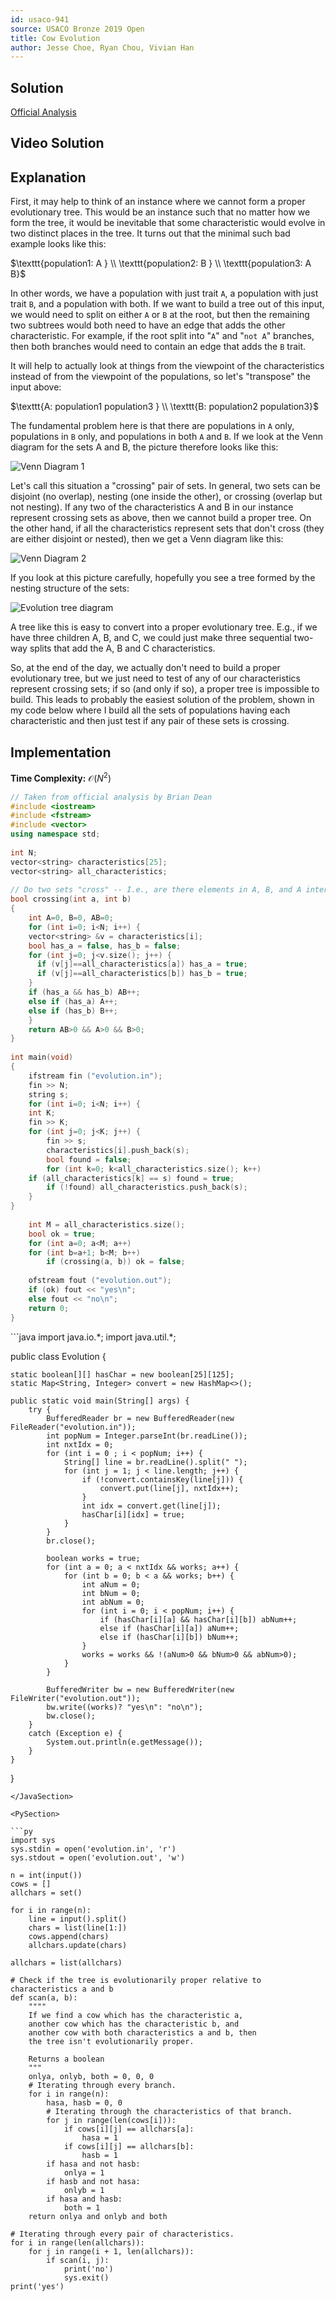 ```yaml
---
id: usaco-941
source: USACO Bronze 2019 Open
title: Cow Evolution
author: Jesse Choe, Ryan Chou, Vivian Han
---
```


## Solution 
[Official Analysis](http://www.usaco.org/current/data/sol_evolution_bronze_open19.html)

## Video Solution
<Youtube id="4YTijr0BbrA" />

## Explanation

First, it may help to think of an instance where we cannot form a proper evolutionary tree. This would be an instance such that no matter how we form the tree, it would be inevitable that some characteristic would evolve in two distinct places in the tree. It turns out that the minimal such bad example looks like this:

$\texttt{population1: A } \\
\texttt{population2: B } \\
\texttt{population3: A B}$

In other words, we have a population with just trait $\texttt{A}$, a population with just trait $\texttt{B}$, and a population with both. If we want to build a tree out of this input, we would need to split on either $\texttt{A}$ or $\texttt{B}$ at the root, but then the remaining two subtrees would both need to have an edge that adds the other characteristic. For example, if the root split into "$\texttt{A}$" and "$\texttt{not A}$" branches, then both branches would need to contain an edge that adds the $\texttt{B}$ trait.

It will help to actually look at things from the viewpoint of the characteristics instead of from the viewpoint of the populations, so let's "transpose" the input above:

$\texttt{A: population1 population3 } \\
\texttt{B: population2 population3}$

The fundamental problem here is that there are populations in $\texttt{A}$ only, populations in $\texttt{B}$ only, and populations in both $\texttt{A}$ and $\texttt{B}$. If we look at the Venn diagram for the sets A and B, the picture therefore looks like this:

![Venn Diagram 1](http://www.usaco.org/current/data/fig2_evolution_bronze_open19.png)

Let's call this situation a "crossing" pair of sets. In general, two sets can be disjoint (no overlap), nesting (one inside the other), or crossing (overlap but not nesting). If any two of the characteristics A and B in our instance represent crossing sets as above, then we cannot build a proper tree. On the other hand, if all the characteristics represent sets that don't cross (they are either disjoint or nested), then we get a Venn diagram like this:

![Venn Diagram 2](http://www.usaco.org/current/data/fig3_evolution_bronze_open19.png)

If you look at this picture carefully, hopefully you see a tree formed by the nesting structure of the sets:

![Evolution tree diagram](http://www.usaco.org/current/data/fig4_evolution_bronze_open19.png)

A tree like this is easy to convert into a proper evolutionary tree. E.g., if we have three children A, B, and C, we could just make three sequential two-way splits that add the A, B and C characteristics.

So, at the end of the day, we actually don't need to build a proper evolutionary tree, but we just need to test of any of our characteristics represent crossing sets; if so (and only if so), a proper tree is impossible to build. This leads to probably the easiest solution of the problem, shown in my code below where I build all the sets of populations having each characteristic and then just test if any pair of these sets is crossing.

## Implementation

**Time Complexity:** $\mathcal{O}(N^2)$

<LanguageSection>

<CPPSection>

```cpp
// Taken from official analysis by Brian Dean
#include <iostream>
#include <fstream>
#include <vector>
using namespace std;
 
int N;
vector<string> characteristics[25];
vector<string> all_characteristics;
 
// Do two sets "cross" -- I.e., are there elements in A, B, and A intersect B?
bool crossing(int a, int b)
{
	int A=0, B=0, AB=0;
	for (int i=0; i<N; i++) {
	vector<string> &v = characteristics[i];
	bool has_a = false, has_b = false;
	for (int j=0; j<v.size(); j++) {
	  if (v[j]==all_characteristics[a]) has_a = true;
	  if (v[j]==all_characteristics[b]) has_b = true;
	}
	if (has_a && has_b) AB++;
	else if (has_a) A++;
	else if (has_b) B++;
	}
	return AB>0 && A>0 && B>0;
}
 
int main(void)
{
	ifstream fin ("evolution.in");
	fin >> N;
	string s;
	for (int i=0; i<N; i++) {
	int K;
	fin >> K;
	for (int j=0; j<K; j++) {
		fin >> s;
		characteristics[i].push_back(s);
		bool found = false;
		for (int k=0; k<all_characteristics.size(); k++)
	if (all_characteristics[k] == s) found = true;
		if (!found) all_characteristics.push_back(s);
	}
}
	
	int M = all_characteristics.size();
	bool ok = true;
	for (int a=0; a<M; a++)
	for (int b=a+1; b<M; b++)
		if (crossing(a, b)) ok = false;
 
	ofstream fout ("evolution.out");
	if (ok) fout << "yes\n";
	else fout << "no\n";
	return 0;
}
```

</CPPSection>

<JavaSection>
```java
import java.io.*;
import java.util.*;

public class Evolution {

	static boolean[][] hasChar = new boolean[25][125];
	static Map<String, Integer> convert = new HashMap<>();

	public static void main(String[] args) {
		try {
			BufferedReader br = new BufferedReader(new FileReader("evolution.in"));
			int popNum = Integer.parseInt(br.readLine());
			int nxtIdx = 0;
			for (int i = 0 ; i < popNum; i++) {
				String[] line = br.readLine().split(" ");
				for (int j = 1; j < line.length; j++) {
					if (!convert.containsKey(line[j])) {
						convert.put(line[j], nxtIdx++);
					}
					int idx = convert.get(line[j]);
					hasChar[i][idx] = true;
				}
			}
			br.close();

			boolean works = true;
			for (int a = 0; a < nxtIdx && works; a++) {
				for (int b = 0; b < a && works; b++) {
					int aNum = 0;
					int bNum = 0;
					int abNum = 0;
					for (int i = 0; i < popNum; i++) {
						if (hasChar[i][a] && hasChar[i][b]) abNum++;
						else if (hasChar[i][a]) aNum++;
						else if (hasChar[i][b]) bNum++;
					}
					works = works && !(aNum>0 && bNum>0 && abNum>0);
				}
			}

			BufferedWriter bw = new BufferedWriter(new FileWriter("evolution.out"));
			bw.write((works)? "yes\n": "no\n");
			bw.close();
		}
		catch (Exception e) {
			System.out.println(e.getMessage());
		}
	}
}
```
</JavaSection>

<PySection>
  
```py
import sys
sys.stdin = open('evolution.in', 'r')
sys.stdout = open('evolution.out', 'w')

n = int(input())
cows = []
allchars = set()

for i in range(n):
	line = input().split()
	chars = list(line[1:])
	cows.append(chars)
	allchars.update(chars)

allchars = list(allchars)

# Check if the tree is evolutionarily proper relative to characteristics a and b
def scan(a, b):
	""""
	If we find a cow which has the characteristic a, 
	another cow which has the characteristic b, and 
	another cow with both characteristics a and b, then 
	the tree isn't evolutionarily proper.
	
	Returns a boolean
	"""
	onlya, onlyb, both = 0, 0, 0
	# Iterating through every branch.
	for i in range(n):
		hasa, hasb = 0, 0
		# Iterating through the characteristics of that branch.
		for j in range(len(cows[i])):
			if cows[i][j] == allchars[a]:
				hasa = 1
			if cows[i][j] == allchars[b]:
				hasb = 1
		if hasa and not hasb: 
			onlya = 1
		if hasb and not hasa:
			onlyb = 1
		if hasa and hasb:
			both = 1
	return onlya and onlyb and both
	
# Iterating through every pair of characteristics.
for i in range(len(allchars)):
	for j in range(i + 1, len(allchars)):
		if scan(i, j):
			print('no')
			sys.exit()
print('yes')
```
</PySection>
</LanguageSection>
